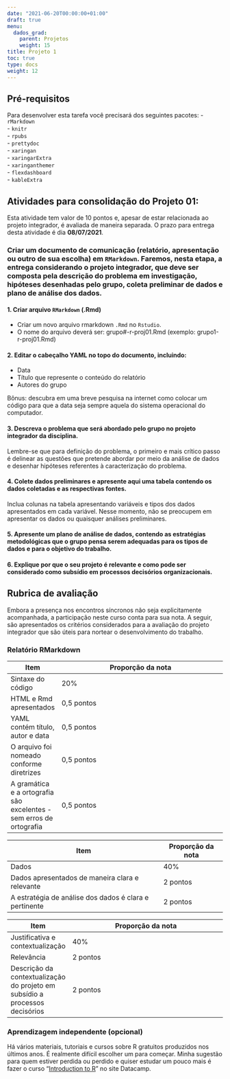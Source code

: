 ```yaml
---
date: "2021-06-20T00:00:00+01:00"
draft: true
menu:
  dados_grad:
    parent: Projetos
    weight: 15
title: Projeto 1
toc: true
type: docs
weight: 12
---
```


## Pré-requisitos

Para desenvolver esta tarefa você precisará dos seguintes pacotes:
- `rMarkdown`   
- `knitr`   
- `rpubs`   
- `prettydoc`   
- `xaringan`   
- `xaringarExtra`   
- `xaringanthemer`   
- `flexdashboard`   
- `kableExtra`   

## Atividades para consolidação do Projeto 01:

Esta atividade tem valor de 10 pontos e, apesar de estar relacionada ao projeto integrador, é avaliada de maneira separada. O prazo para entrega desta atividade é dia **08/07/2021**. 

### Criar um documento de comunicação (relatório, apresentação ou outro de sua escolha) em `RMarkdown`. Faremos, nesta etapa, a entrega considerando o projeto integrador, que deve ser composta pela descrição do problema em investigação, hipóteses desenhadas pelo grupo, coleta preliminar de dados e plano de análise dos dados.

#### 1. Criar arquivo `RMarkdown` (.Rmd)
- Criar um novo arquivo rmarkdown `.Rmd` no `Rstudio`. 
- O nome do arquivo deverá ser: grupo#-r-proj01.Rmd (exemplo: grupo1-r-proj01.Rmd)


#### 2. Editar o cabeçalho YAML no topo do documento, incluindo:
- Data
- Título que represente o conteúdo do relatório
- Autores do grupo

Bônus: descubra em uma breve pesquisa na internet como colocar um código para que a data seja sempre aquela do sistema operacional do computador. 

#### 3. Descreva o problema que será abordado pelo grupo no projeto integrador da disciplina. 

Lembre-se que para definição do problema, o primeiro e mais crítico passo é delinear as questões que pretende abordar por meio da análise de dados e desenhar hipóteses referentes à caracterização do problema.

#### 4. Colete dados preliminares e apresente aqui uma tabela contendo os dados coletadas e as respectivas fontes.

Inclua colunas na tabela apresentando variáveis e tipos dos dados apresentados em cada variável. Nesse momento, não se preocupem em apresentar os dados ou quaisquer análises preliminares. 

#### 5. Apresente um plano de análise de dados, contendo as estratégias metodológicas que o grupo pensa serem adequadas para os tipos de dados e para o objetivo do trabalho. 

#### 6. Explique por que o seu projeto é relevante e como pode ser considerado como subsídio em processos decisórios organizacionais. 

## Rubrica de avaliação

Embora a presença nos encontros síncronos não seja explicitamente acompanhada, a participação neste curso conta para sua nota. A seguir, são apresentados os critérios considerados para a avaliação do projeto integrador que são úteis para nortear o desenvolvimento do trabalho. 

### Relatório RMarkdown

|Item|Proporção da nota
|----|-----------------
|Sintaxe do código |20%
|HTML e Rmd apresentados|0,5 pontos
|YAML contém título, autor e data|0,5 pontos
|O arquivo foi nomeado conforme diretrizes|0,5 pontos
|A gramática e a ortografia são excelentes - sem erros de ortografia|0,5 pontos

|Item|Proporção da nota
|----|-----------------
|Dados|40%
|Dados apresentados de maneira clara e relevante|2 pontos 	 
|A estratégia de análise dos dados é clara e pertinente |2 pontos

|Item|Proporção da nota
|----|-----------------
|Justificativa e contextualização|40%
|Relevância|2 pontos
|Descrição da contextualização do projeto em subsídio a processos decisórios|2 pontos

### Aprendizagem independente (opcional)

Há vários materiais, tutoriais e cursos sobre R gratuitos produzidos nos últimos anos. É realmente difícil escolher um para começar. Minha sugestão para quem estiver perdida ou perdido e quiser estudar um pouco mais é fazer o curso "[Introduction to R](https://www.datacamp.com/courses/free-introduction-to-r)" no site Datacamp.


